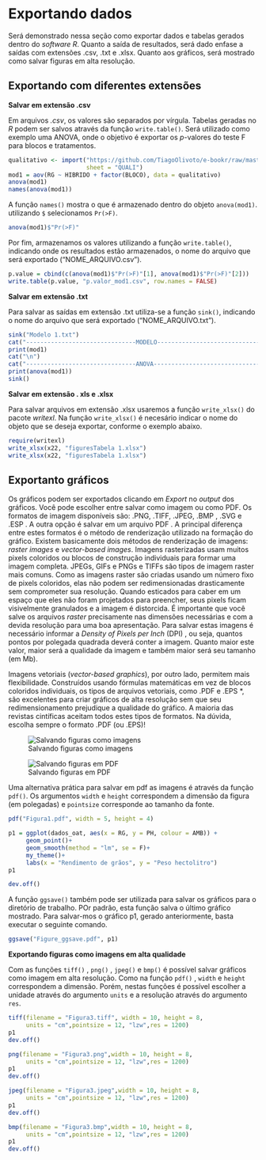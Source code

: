 # Exportando dados {#exporta}

Será demonstrado nessa seção como exportar dados e tabelas gerados dentro do *software R*. Quanto a saída de resultados, será dado enfase a saídas com extensões .csv, .txt e .xlsx. Quanto aos gráficos, será mostrado como salvar figuras em alta resolução.

## Exportando com diferentes extensões

**Salvar em extensão .csv**

Em arquivos *.csv*, os valores são separados por vírgula. Tabelas geradas no *R* podem ser salvos através da função `write.table()`. \indf{write.table} Será utilizado como exemplo uma ANOVA, onde o objetivo é exportar os *p*-valores do teste F para blocos e tratamentos.

```r

qualitativo <- import("https://github.com/TiagoOlivoto/e-bookr/raw/master/data/data_R.xlsx",
                      sheet = "QUALI")
mod1 = aov(RG ~ HIBRIDO + factor(BLOCO), data = qualitativo) 
anova(mod1)
names(anova(mod1))
```

A função `names()` \indf{names} mostra o que é armazenado dentro do objeto `anova(mod1)`. utilizando `$` selecionamos `Pr(>F)`.

```r
anova(mod1)$"Pr(>F)"
```

\indf{anova}
Por fim, armazenamos os valores utilizando a função `write.table()`, indicando onde os resultados estão armazenados, o nome do arquivo que será exportado ("NOME_ARQUIVO.csv"). 

```r
p.value = cbind(c(anova(mod1)$"Pr(>F)"[1], anova(mod1)$"Pr(>F)"[2]))
write.table(p.value, "p.valor_mod1.csv", row.names = FALSE)
```

**Salvar em extensão .txt**

Para salvar as saídas em extensão .txt utiliza-se a função `sink()`,\indf{sink} indicando o nome do arquivo que será exportado ("NOME_ARQUIVO.txt"). 

```r
sink("Modelo 1.txt")
cat("-------------------------------MODELO------------------------------------\n")
print(mod1)
cat("\n")
cat("-------------------------------ANOVA------------------------------------\n")
print(anova(mod1))
sink()
```

**Salvar em extensão . xls e .xlsx**

Para salvar arquivos em extensão .xlsx usaremos a função `write_xlsx()` \indf{write\_xlsx} do pacote *writexl*. Na função `write_xlsx()` é necesário indicar o nome do objeto que se deseja exportar, conforme o exemplo abaixo.

```r
require(writexl)
write_xlsx(x22, "figuresTabela 1.xlsx")
write_xlsx(x22, "figuresTabela 1.xlsx")
```

## Exportanto gráficos

Os gráficos podem ser exportados clicando em *Export* \indt{exportar imagens} no *output* dos gráficos. Você pode escolher entre salvar como imagem ou como PDF. Os formatos de imagem disponíveis são: .PNG, .TIFF,\indt{.TIFF} .JPEG,\indt{.JPEG} .BMP \indt{.BMP}, .SVG \indt{.SGV} e .ESP \indt{.EPS}. A outra opção é salvar em um arquivo PDF \indt{.PDF}. A principal diferença entre estes formatos é o método de renderização utilizado na formação do gráfico. Existem basicamente dois métodos de renderização de imagens: *raster images* e *vector-based images*. Imagens rasterizadas usam muitos pixels coloridos ou blocos de construção individuais para formar uma imagem completa. JPEGs, GIFs e PNGs e TIFFs são tipos de imagem raster mais comuns. Como as imagens raster são criadas usando um número fixo de pixels coloridos, elas não podem ser redimensionadas drasticamente sem comprometer sua resolução. Quando esticados para caber em um espaço que eles não foram projetados para preencher, seus pixels ficam visivelmente granulados e a imagem é distorcida. É importante que você salve os arquivos *raster* precisamente nas dimensões necessárias e com a devida resolução para uma boa apresentação. Para salvar estas imagens é necessário informar a *Density of Pixels per Inch* (DPI) \indt{DPI}, ou seja, quantos pontos por polegada quadrada deverá conter a imagem. Quanto maior este valor, maior será a qualidade da imagem e também maior será seu tamanho (em Mb).

Imagens vetoriais (*vector-based graphics*), por outro lado, permitem mais flexibilidade. Construídos usando fórmulas matemáticas em vez de blocos coloridos individuais, os tipos de arquivos vetoriais, como .PDF e .EPS *, são excelentes para criar gráficos de alta resolução sem que seu redimensionamento prejudique a qualidade do gráfico. A maioria das revistas cintíficas aceitam todos estes tipos de formatos. Na dúvida, escolha sempre o formato .PDF (ou .EPS)!

![Salvando figuras como imagens](figures/Figura.png)


![Salvando figuras em PDF](figures/Figura2.png)

Uma alternativa prática para salvar em pdf as imagens é através da função `pdf()`. Os argumentos `width` e `height` correspondem a dimensão da figura (em polegadas) e `pointsize` corresponde ao tamanho da fonte. \indf{pdf}

```r
pdf("Figura1.pdf", width = 5, height = 4)

p1 = ggplot(dados_oat, aes(x = RG, y = PH, colour = AMB)) +
     geom_point()+
     geom_smooth(method = "lm", se = F)+
     my_theme()+
     labs(x = "Rendimento de grãos", y = "Peso hectolitro")
p1

dev.off()
```

A função `ggsave()` \indf{ggsave} também pode ser utilizada para salvar os gráficos para o diretório de trabalho. POr padrão, esta função salva o último gráfico mostrado. Para salvar-mos o gráfico p1, gerado anteriormente, basta executar o seguinte comando.

```r
ggsave("Figure_ggsave.pdf", p1)

```


**Exportando figuras como imagens em alta qualidade**

Com as funções `tiff()` \indf{tiff}, `png()` \indf{png}, `jpeg()` \indf{jpeg} e `bmp()` \indf{bmp} é possível salvar gráficos como imagem em alta resolução. Como na função `pdf()` \indf{pdf}, `width` e `height` correspondem a dimensão. Porém, nestas funções é possível escolher a unidade através do argumento `units` e a resolução através do argumento `res`.

```r
tiff(filename = "Figura3.tiff", width = 10, height = 8, 
     units = "cm",pointsize = 12, "lzw",res = 1200)
p1
dev.off()

png(filename = "Figura3.png",width = 10, height = 8, 
     units = "cm",pointsize = 12, "lzw",res = 1200)
p1
dev.off()

jpeg(filename = "Figura3.jpeg",width = 10, height = 8, 
     units = "cm",pointsize = 12, "lzw",res = 1200)
p1
dev.off()

bmp(filename = "Figura3.bmp",width = 10, height = 8, 
     units = "cm",pointsize = 12, "lzw",res = 1200)
p1
dev.off()
```

